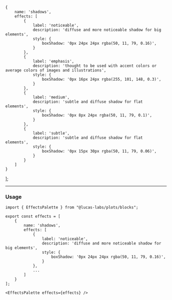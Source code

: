 
<Meta title="Plots/EffectsPalette" />

    {
        name: 'shadows',
        effects: [
            {
                label: 'noticeable',
                description: 'diffuse and more noticeable shadow for big elements',
                style: {
                    boxShadow: '0px 24px 24px rgba(50, 11, 79, 0.16)',
                }
            },
            {
                label: 'emphasis',
                description: 'thought to be used with accent colors or average colors of images and illustrations',
                style: {
                    boxShadow: '0px 16px 24px rgba(255, 101, 148, 0.3)',
                }
            },
            {
                label: 'medium',
                description: 'subtle and diffuse shadow for flat elements',
                style: {
                    boxShadow: '0px 8px 24px rgba(50, 11, 79, 0.1)',
                }
            },
            {
                label: 'subtle',
                description: 'subtle and diffuse shadow for flat elements',
                style: {
                    boxShadow: '0px 15px 30px rgba(50, 11, 79, 0.06)',
                }
            }
        ]
    }
];

<EffectsPalette effects={effects} />

------

### Usage

```tsx
import { EffectsPalette } from "@lucas-labs/plots/blocks";

export const effects = [
    {
        name: 'shadows',
        effects: [
            {
                label: 'noticeable',
                description: 'diffuse and more noticeable shadow for big elements',
                style: {
                    boxShadow: '0px 24px 24px rgba(50, 11, 79, 0.16)',
                }
            },
            ...
        ]
    }
];

<EffectsPalette effects={effects} />
```
